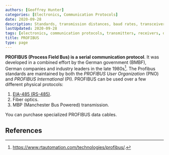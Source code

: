 ```yaml
---
authors: [Geoffrey Hunter]
categories: [Electronics, Communication Protocols]
date: 2020-09-28
description: Standards, transmission distances, baud rates, transceivers, high-level protocols and more info about the PROFIBUS communication protocol.
lastUpdated: 2020-09-28
tags: [electronics, communication protocols, transmitters, receivers, data, bus, serial, PROFIBUS, Process Field Bus, PNO, PI, FDL, Fieldbus, RS-485, EIA-485]
title: PROFIBUS
type: page
---
```


<WarningIsNotes />

**PROFIBUS (Process Field Bus) is a serial communication protocol**. It was developed in a combined effort by the German government (BMBF), German companies and industry leaders in the late 1980s[^rt-automation-profibus]. The Profibus standards are maintained by both the _PROFIBUS User Organization_ (PNO) and _PROFIBUS International_ (PI). PROFIBUS can be used over a few different physical protocols:

1. [EIA-485 (RS-485)](/electronics/communication-protocols/rs-485-protocol).
1. Fiber optics.
1. MBP (Manchester Bus Powered) transmission.

You can purchase specialized PROFIBUS data cables.

## References

[^rt-automation-profibus]: https://www.rtautomation.com/technologies/profibus/.

